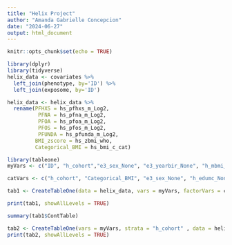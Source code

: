 ```yaml
---
title: "Helix Project"
author: "Amanda Gabrielle Concepcion"
date: "2024-06-27"
output: html_document
---
```


```r
knitr::opts_chunk$set(echo = TRUE)
```

```r
library(dplyr)
library(tidyverse)
helix_data <- covariates %>%
  left_join(phenotype, by='ID') %>%  
  left_join(exposome, by='ID')

helix_data <- helix_data %>% 
  rename(PFHXS = hs_pfhxs_m_Log2,
          PFNA = hs_pfna_m_Log2,
          PFOA = hs_pfoa_m_Log2,
          PFOS = hs_pfos_m_Log2,
          PFUNDA = hs_pfunda_m_Log2, 
         BMI_zscore = hs_zbmi_who, 
         Categorical_BMI = hs_bmi_c_cat)
```

```r
library(tableone)
myVars <- c("ID", "h_cohort","e3_sex_None", "e3_yearbir_None", "h_mbmi_None", "hs_wftgain_None", "e3_gac_None", "h_age_None", "h_edumc_None", "h_native_None", "h_parity_None", "hs_child_age_None", "hs_c_height_None", "PFHXS", "PFNA", "PFOA", "PFOS", "PFUNDA", "BMI_zscore", "Categorical_BMI")

catVars <- c("h_cohort", "Categorical_BMI", "e3_sex_None", "h_edumc_None")

tab1 <- CreateTableOne(data = helix_data, vars = myVars, factorVars = catVars)

print(tab1, showAllLevels = TRUE)

summary(tab1$ContTable)
```

```r
tab2 <- CreateTableOne(vars = myVars, strata = "h_cohort" , data = helix_data, factorVars = catVars)
print(tab2, showAllLevels = TRUE)
```

